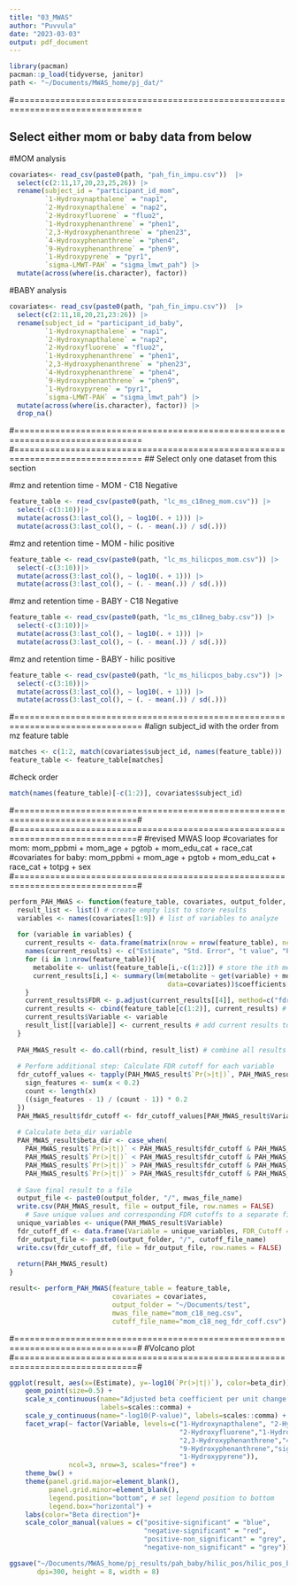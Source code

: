 ```yaml
---
title: "03_MWAS"
author: "Puvvula"
date: "2023-03-03"
output: pdf_document
---
```


```r
library(pacman)
pacman::p_load(tidyverse, janitor)
path <- "~/Documents/MWAS_home/pj_dat/"
```

#===============================================================================

## Select either mom or baby data from below

#MOM analysis
```r
covariates<- read_csv(paste0(path, "pah_fin_impu.csv"))  |>
  select(c(2:11,17,20,23,25,26)) |>
  rename(subject_id = "participant_id_mom",
         `1-Hydroxynapthalene` = "nap1",
         `2-Hydroxynapthalene` = "nap2",
         `2-Hydroxyfluorene` = "fluo2",
         `1-Hydroxyphenanthrene` = "phen1",
         `2,3-Hydroxyphenanthrene` = "phen23",
         `4-Hydroxyphenanthrene` = "phen4",
         `9-Hydroxyphenanthrene` = "phen9",
         `1-Hydroxypyrene` = "pyr1",
         `sigma-LMWT-PAH` = "sigma_lmwt_pah") |>
  mutate(across(where(is.character), factor))
```

#BABY analysis
```r
covariates<- read_csv(paste0(path, "pah_fin_impu.csv"))  |>
  select(c(2:11,18,20,21,23:26)) |>
  rename(subject_id = "participant_id_baby",
         `1-Hydroxynapthalene` = "nap1",
         `2-Hydroxynapthalene` = "nap2",
         `2-Hydroxyfluorene` = "fluo2",
         `1-Hydroxyphenanthrene` = "phen1",
         `2,3-Hydroxyphenanthrene` = "phen23",
         `4-Hydroxyphenanthrene` = "phen4",
         `9-Hydroxyphenanthrene` = "phen9",
         `1-Hydroxypyrene` = "pyr1",
         `sigma-LMWT-PAH` = "sigma_lmwt_pah") |>
  mutate(across(where(is.character), factor)) |>
  drop_na()
```

#===============================================================================
#===============================================================================
## Select only one dataset from this section

#mz and retention time - MOM - C18 Negative
```r
feature_table <- read_csv(paste0(path, "lc_ms_c18neg_mom.csv")) |>
  select(-c(3:10))|>
  mutate(across(3:last_col(), ~ log10(. + 1))) |>
  mutate(across(3:last_col(), ~ (. - mean(.)) / sd(.)))
```

#mz and retention time - MOM - hilic positive
```r
feature_table <- read_csv(paste0(path, "lc_ms_hilicpos_mom.csv")) |>
  select(-c(3:10))|>
  mutate(across(3:last_col(), ~ log10(. + 1))) |>
  mutate(across(3:last_col(), ~ (. - mean(.)) / sd(.)))
```

#mz and retention time - BABY - C18 Negative
```r
feature_table <- read_csv(paste0(path, "lc_ms_c18neg_baby.csv")) |>
  select(-c(3:10))|>
  mutate(across(3:last_col(), ~ log10(. + 1))) |>
  mutate(across(3:last_col(), ~ (. - mean(.)) / sd(.)))
```

#mz and retention time - BABY - hilic positive
```r
feature_table <- read_csv(paste0(path, "lc_ms_hilicpos_baby.csv")) |>
  select(-c(3:10))|>
  mutate(across(3:last_col(), ~ log10(. + 1))) |>
  mutate(across(3:last_col(), ~ (. - mean(.)) / sd(.)))
```


#===============================================================================
#align subject_id with the order from mz feature table
```r
matches <- c(1:2, match(covariates$subject_id, names(feature_table))) 
feature_table <- feature_table[matches]
```

#check order
```r
match(names(feature_table)[-c(1:2)], covariates$subject_id)
```
#==============================================================================#
#==============================================================================#
#revised MWAS loop
#covariates for mom: mom_ppbmi + mom_age + pgtob + mom_edu_cat + race_cat
#covariates for baby: mom_ppbmi + mom_age + pgtob + mom_edu_cat + race_cat + totpg + sex
#==============================================================================#
```r
perform_PAH_MWAS <- function(feature_table, covariates, output_folder, mwas_file_name, cutoff_file_name) {
  result_list <- list() # create empty list to store results
  variables <- names(covariates[1:9]) # list of variables to analyze
  
  for (variable in variables) {
    current_results <- data.frame(matrix(nrow = nrow(feature_table), ncol = 4)) # create a new data frame for each variable
    names(current_results) <- c("Estimate", "Std. Error", "t value", "Pr(>|t|)")
    for (i in 1:nrow(feature_table)){
      metabolite <- unlist(feature_table[i,-c(1:2)]) # store the ith metabolite in new vector
      current_results[i,] <- summary(lm(metabolite ~ get(variable) + mom_ppbmi + mom_age + pgtob + mom_edu_cat + race_cat ,
                                        data=covariates))$coefficients[2,c(1:4)] # store regression results for ith metabolite
    }
    current_results$FDR <- p.adjust(current_results[[4]], method=c("fdr")) # fdr adjustment
    current_results <- cbind(feature_table[c(1:2)], current_results) # add mz and time
    current_results$Variable <- variable
    result_list[[variable]] <- current_results # add current results to list
  }
  
  PAH_MWAS_result <- do.call(rbind, result_list) # combine all results into one data frame
  
  # Perform additional step: Calculate FDR cutoff for each variable
  fdr_cutoff_values <- tapply(PAH_MWAS_result$`Pr(>|t|)`, PAH_MWAS_result$Variable, function(x) {
    sign_features <- sum(x < 0.2)
    count <- length(x)
    ((sign_features - 1) / (count - 1)) * 0.2
  })
  PAH_MWAS_result$fdr_cutoff <- fdr_cutoff_values[PAH_MWAS_result$Variable]
  
  # Calculate beta_dir variable
  PAH_MWAS_result$beta_dir <- case_when(
    PAH_MWAS_result$`Pr(>|t|)` < PAH_MWAS_result$fdr_cutoff & PAH_MWAS_result$Estimate > 0 ~ "positive-significant",
    PAH_MWAS_result$`Pr(>|t|)` < PAH_MWAS_result$fdr_cutoff & PAH_MWAS_result$Estimate < 0 ~ "negative-significant",
    PAH_MWAS_result$`Pr(>|t|)` > PAH_MWAS_result$fdr_cutoff & PAH_MWAS_result$Estimate > 0 ~ "positive-non_significant",
    PAH_MWAS_result$`Pr(>|t|)` > PAH_MWAS_result$fdr_cutoff & PAH_MWAS_result$Estimate < 0 ~ "negative-non_significant", TRUE ~ NA_character_)
  
  # Save final result to a file
  output_file <- paste0(output_folder, "/", mwas_file_name)
  write.csv(PAH_MWAS_result, file = output_file, row.names = FALSE)
    # Save unique values and corresponding FDR cutoffs to a separate file
  unique_variables <- unique(PAH_MWAS_result$Variable)
  fdr_cutoff_df <- data.frame(Variable = unique_variables, FDR_Cutoff = fdr_cutoff_values[unique_variables])
  fdr_output_file <- paste0(output_folder, "/", cutoff_file_name)
  write.csv(fdr_cutoff_df, file = fdr_output_file, row.names = FALSE)
  
  return(PAH_MWAS_result)
}
```

```r
result<- perform_PAH_MWAS(feature_table = feature_table, 
                          covariates = covariates,
                          output_folder = "~/Documents/test",
                          mwas_file_name="mom_c18_neg.csv",
                          cutoff_file_name="mom_c18_neg_fdr_coff.csv")
```

#==============================================================================#
#Volcano plot
#==============================================================================#
```r
ggplot(result, aes(x=(Estimate), y=-log10(`Pr(>|t|)`), color=beta_dir)) +
    geom_point(size=0.5) +
    scale_x_continuous(name="Adjusted beta coefficient per unit change in PAH level",
                       labels=scales::comma) +
    scale_y_continuous(name="-log10(P-value)", labels=scales::comma) +
    facet_wrap(~ factor(Variable, levels=c("1-Hydroxynapthalene", "2-Hydroxynapthalene", 
                                           "2-Hydroxyfluorene","1-Hydroxyphenanthrene",
                                           "2,3-Hydroxyphenanthrene","4-Hydroxyphenanthrene",
                                           "9-Hydroxyphenanthrene","sigma-LMWT-PAH", 
                                           "1-Hydroxypyrene")),
               ncol=3, nrow=3, scales="free") +
    theme_bw() +
    theme(panel.grid.major=element_blank(),
          panel.grid.minor=element_blank(),
          legend.position="bottom", # set legend position to bottom
          legend.box="horizontal") + 
    labs(color="Beta direction")+
    scale_color_manual(values = c("positive-significant" = "blue",
                                  "negative-significant" = "red",
                                  "positive-non_significant" = "grey",
                                  "negative-non_significant" = "grey"))

ggsave("~/Documents/MWAS_home/pj_results/pah_baby/hilic_pos/hilic_pos_baby.tiff",
       dpi=300, height = 8, width = 8)
```


